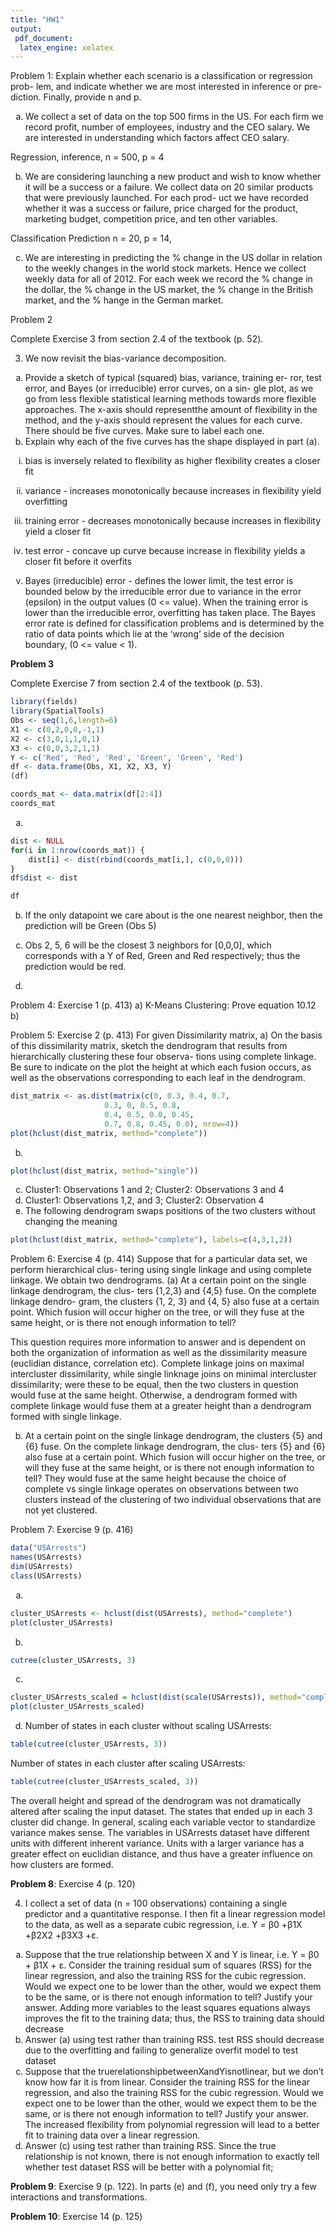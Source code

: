 ```yaml
---
title: "HW1"
output:
 pdf_document:
  latex_engine: xelatex
---
```


Problem 1: 
Explain whether each scenario is a classification or regression prob- lem, and indicate whether we are most interested in inference or pre- diction. Finally, provide n and p.


(a) We collect a set of data on the top 500 firms in the US. For each firm we record profit, number of employees, industry and the CEO salary. We are interested in understanding which factors affect CEO salary.

Regression, inference, n = 500, p = 4

(b) We are considering launching a new product and wish to know whether it will be a success or a failure. We collect data on 20 similar products that were previously launched. For each prod- uct we have recorded whether it was a success or failure, price charged for the product, marketing budget, competition price, and ten other variables.

Classification
Prediction
n = 20, p = 14, 

(c) We are interesting in predicting the % change in the US dollar in relation to the weekly changes in the world stock markets. Hence we collect weekly data for all of 2012. For each week we record the % change in the dollar, the % change in the US market, the % change in the British market, and the % hange in the German market.

Problem 2

Complete Exercise 3 from section 2.4 of the textbook (p. 52).

3. We now revisit the bias-variance decomposition.
(a) Provide a sketch of typical (squared) bias, variance, training er- ror, test error, and Bayes (or irreducible) error curves, on a sin- gle plot, as we go from less flexible statistical learning methods towards more flexible approaches. The x-axis should representthe amount of flexibility in the method, and the y-axis should represent the values for each curve. There should be five curves. Make sure to label each one.
(b) Explain why each of the five curves has the shape displayed in part (a).
i. bias is inversely related to flexibility as higher flexibility creates a closer fit

ii. variance - increases monotonically because increases in flexibility yield overfitting

iii. training error - decreases monotonically because increases in flexibility yield a closer fit

iv. test error - concave up curve because increase in flexibility yields a closer fit before it overfits

v. Bayes (irreducible) error - defines the lower limit, the test error is bounded 
below by the irreducible error due to variance in the error (epsilon) in the output 
values (0 <= value). When the training error is lower than the irreducible error,
overfitting has taken place.
The Bayes error rate is defined for classification problems and is determined by 
the ratio of data points which lie at the 'wrong' side of the decision boundary, 
(0 <= value < 1).

**Problem 3**

Complete Exercise 7 from section 2.4 of the textbook (p. 53).

```r
library(fields)
library(SpatialTools)
Obs <- seq(1,6,length=6)
X1 <- c(0,2,0,0,-1,1)
X2 <- c(3,0,1,1,0,1)
X3 <- c(0,0,3,2,1,1)
Y <- c('Red', 'Red', 'Red', 'Green', 'Green', 'Red')
df <- data.frame(Obs, X1, X2, X3, Y)
(df)
```

```r
coords_mat <- data.matrix(df[2:4])
coords_mat
```
a)
```r
dist <- NULL
for(i in 1:nrow(coords_mat)) {
    dist[i] <- dist(rbind(coords_mat[i,], c(0,0,0)))
}
df$dist <- dist

df
```

b) If the only datapoint we care about is the one nearest neighbor, then the prediction will be Green (Obs 5)

c) Obs 2, 5, 6 will be the closest 3 neighbors for [0,0,0], which corresponds with a Y of Red, Green and Red respectively; thus the prediction would be red.

d)

Problem 4: Exercise 1 (p. 413)
a) K-Means Clustering: Prove equation 10.12
b)

Problem 5: Exercise 2 (p. 413)
For given Dissimilarity matrix, 
a) On the basis of this dissimilarity matrix, sketch the dendrogram that results from hierarchically clustering these four observa- tions using complete linkage. Be sure to indicate on the plot the height at which each fusion occurs, as well as the observations corresponding to each leaf in the dendrogram.

```r
dist_matrix <- as.dist(matrix(c(0, 0.3, 0.4, 0.7, 
                     0.3, 0, 0.5, 0.8,
                     0.4, 0.5, 0.0, 0.45,
                     0.7, 0.8, 0.45, 0.0), nrow=4))
plot(hclust(dist_matrix, method="complete"))
```
b)
```r
plot(hclust(dist_matrix, method="single"))
```

c) Cluster1: Observations 1 and 2; Cluster2: Observations 3 and 4
d) Cluster1: Observations 1,2, and 3; Cluster2: Observation 4
e) The following dendrogram swaps positions of the two clusters without changing the meaning
```r
plot(hclust(dist_matrix, method="complete"), labels=c(4,3,1,2))
```


Problem 6: Exercise 4 (p. 414)
Suppose that for a particular data set, we perform hierarchical clus- tering using single linkage and using complete linkage. We obtain two dendrograms.
(a) At a certain point on the single linkage dendrogram, the clus- ters {1,2,3} and {4,5} fuse. On the complete linkage dendro- gram, the clusters {1, 2, 3} and {4, 5} also fuse at a certain point. Which fusion will occur higher on the tree, or will they fuse at the same height, or is there not enough information to tell?

This question requires more information to answer and is dependent on both the organization of information as well as the dissimilarity measure (euclidian distance, correlation etc). Complete linkage joins on maximal intercluster dissimilarity, while single linknage joins on minimal intercluster dissimilarity; were these to be equal, then the two clusters in question would fuse at the same height. Otherwise, a dendrogram formed with complete linkage would fuse them at a greater height than a dendrogram formed with single linkage. 

(b) At a certain point on the single linkage dendrogram, the clusters {5} and {6} fuse. On the complete linkage dendrogram, the clus- ters {5} and {6} also fuse at a certain point. Which fusion will occur higher on the tree, or will they fuse at the same height, or is there not enough information to tell?
They would fuse at the same height because the choice of complete vs single linkage operates on observations between two clusters instead of the clustering of two individual observations that are not yet clustered.  

Problem 7: Exercise 9 (p. 416)
```r
data("USArrests")
names(USArrests)
dim(USArrests)
class(USArrests)
```

a)
```r
cluster_USArrests <- hclust(dist(USArrests), method="complete")
plot(cluster_USArrests)
```

b)
```r
cutree(cluster_USArrests, 3)
```


c)
```r
cluster_USArrests_scaled = hclust(dist(scale(USArrests)), method="complete")
plot(cluster_USArrests_scaled)
```

d) Number of states in each cluster without scaling USArrests: 
```r
table(cutree(cluster_USArrests, 3))
```

Number of states in each cluster after scaling USArrests: 
```r
table(cutree(cluster_USArrests_scaled, 3))
```

The overall height and spread of the dendrogram was not dramatically altered after scaling the input dataset. The states that ended up in each 3 cluster did change. In general, scaling each variable vector to standardize variance makes sense. The variables in USArrests dataset have different units with different inherent variance. Units with a larger variance has a greater effect on euclidian distance, and thus have a greater influence on how clusters are formed. 

**Problem 8**: Exercise 4 (p. 120)

4. I collect a set of data (n = 100 observations) containing a single predictor and a quantitative response. I then fit a linear regression model to the data, as well as a separate cubic regression, i.e. Y = β0 +β1X +β2X2 +β3X3 +ε.
(a) Suppose that the true relationship between X and Y is linear, i.e. Y = β0 + β1X + ε. Consider the training residual sum of squares (RSS) for the linear regression, and also the training RSS for the cubic regression. Would we expect one to be lower than the other, would we expect them to be the same, or is there not enough information to tell? Justify your answer.
Adding more variables to the least squares equations always improves the fit to the training data; thus, the RSS to training data should decrease
(b) Answer (a) using test rather than training RSS.
test RSS should decrease due to the overfitting and failing to generalize overfit model to test dataset 
(c) Suppose that the truerelationshipbetweenXandYisnotlinear, but we don’t know how far it is from linear. Consider the training RSS for the linear regression, and also the training RSS for the cubic regression. Would we expect one to be lower than the other, would we expect them to be the same, or is there not enough information to tell? Justify your answer.
The increased flexibility from polynomial regression will lead to a better fit to training data over a linear regression. 
(d) Answer (c) using test rather than training RSS.
Since the true relationship is not known, there is not enough information to exactly tell whether test dataset RSS will be better with a polynomial fit; 


**Problem 9**: Exercise 9 (p. 122). In parts (e) and (f), you need only try a few interactions and transformations.

**Problem 10**: Exercise 14 (p. 125)


















